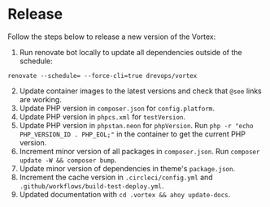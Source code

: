 # Release

Follow the steps below to release a new version of the Vortex:

1. Run renovate bot locally to update all dependencies outside of the schedule:
```
renovate --schedule= --force-cli=true drevops/vortex
```
2. Update container images to the latest versions and check that `@see` links are working.
3. Update PHP version in `composer.json` for `config.platform`.
4. Update PHP version in `phpcs.xml` for `testVersion`.
5. Update PHP version in `phpstan.neon` for `phpVersion`. Run `php -r "echo PHP_VERSION_ID . PHP_EOL;"` in the container to get the current PHP version.
6. Increment minor version of all packages in `composer.json`. Run `composer update -W && composer bump`.
7. Update minor version of dependencies in theme's `package.json`.
8. Increment the cache version in `.circleci/config.yml` and `.github/workflows/build-test-deploy.yml`.
9. Updated documentation with `cd .vortex && ahoy update-docs`.
